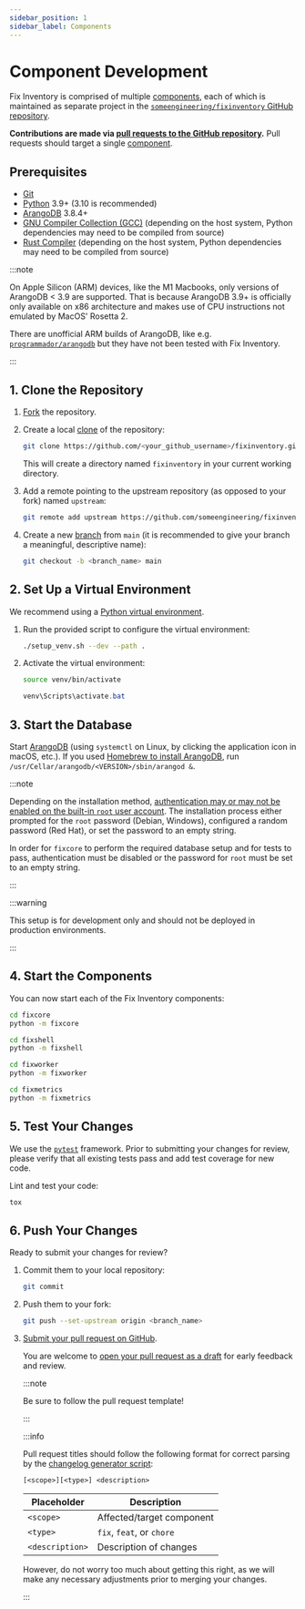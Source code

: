 ```yaml
---
sidebar_position: 1
sidebar_label: Components
---
```


# Component Development

Fix Inventory is comprised of multiple [components](../reference/components/index.mdx), each of which is maintained as separate project in the [`someengineering/fixinventory` GitHub repository](https://github.com/someengineering/fixinventory).

**Contributions are made via [pull requests to the GitHub repository](https://github.com/someengineering/fixinventory/pulls).** Pull requests should target a single [component](../reference/components/index.mdx).

## Prerequisites

- [Git](https://git-scm.com)
- [Python](https://python.org) 3.9+ (3.10 is recommended)
- [ArangoDB](https://arangodb.com) 3.8.4+
- [GNU Compiler Collection (GCC)](https://gcc.gnu.org) (depending on the host system, Python dependencies may need to be compiled from source)
- [Rust Compiler](https://rust-lang.org/tools/install) (depending on the host system, Python dependencies may need to be compiled from source)

:::note

On Apple Silicon (ARM) devices, like the M1 Macbooks, only versions of ArangoDB < 3.9 are supported. That is because ArangoDB 3.9+ is officially only available on x86 architecture and makes use of CPU instructions not emulated by MacOS' Rosetta 2.

There are unofficial ARM builds of ArangoDB, like e.g. [`programmador/arangodb`](https://hub.docker.com/r/programmador/arangodb) but they have not been tested with Fix Inventory.

:::

## 1. Clone the Repository

1. [Fork](https://docs.github.com/get-started/quickstart/fork-a-repo) the repository.

2. Create a local [clone](https://docs.github.com/repositories/creating-and-managing-repositories/cloning-a-repository) of the repository:

   ```bash
   git clone https://github.com/<your_github_username>/fixinventory.git
   ```

   This will create a directory named `fixinventory` in your current working directory.

3. Add a remote pointing to the upstream repository (as opposed to your fork) named `upstream`:

   ```bash
   git remote add upstream https://github.com/someengineering/fixinventory.git
   ```

4. Create a new [branch](https://git-scm.com/book/en/v2/Git-Branching-Branches-in-a-Nutshell) from `main` (it is recommended to give your branch a meaningful, descriptive name):

   ```bash
   git checkout -b <branch_name> main
   ```

## 2. Set Up a Virtual Environment

We recommend using a [Python virtual environment](https://docs.python.org/3/tutorial/venv.html).

1.  Run the provided script to configure the virtual environment:

    ```bash
    ./setup_venv.sh --dev --path .
    ```

2.  Activate the virtual environment:

    <Tabs groupId="operating-system">

    <TabItem value="linux" label="Linux/macOS">

    ```bash
    source venv/bin/activate
    ```

    </TabItem>

    <TabItem value="windows" label="Windows">

    ```powershell
    venv\Scripts\activate.bat
    ```

    </TabItem>

    </Tabs>

## 3. Start the Database

Start [ArangoDB](https://arangodb.com) (using `systemctl` on Linux, by clicking the application icon in macOS, etc.). If you used [Homebrew to install ArangoDB](https://arangodb.com/docs/stable/installation-mac-osx.html#homebrew), run `/usr/Cellar/arangodb/<VERSION>/sbin/arangod &`.

:::note

Depending on the installation method, [authentication may or may not be enabled on the built-in `root` user account](https://arangodb.com/docs/stable/getting-started-installation.html#securing-the-installation). The installation process either prompted for the `root` password (Debian, Windows), configured a random password (Red Hat), or set the password to an empty string.

In order for `fixcore` to perform the required database setup and for tests to pass, authentication must be disabled or the password for `root` must be set to an empty string.

:::

:::warning

This setup is for development only and should not be deployed in production environments.

:::

## 4. Start the Components

You can now start each of the Fix Inventory components:

<Tabs>
<TabItem value="core" label="Core">

```bash
cd fixcore
python -m fixcore
```

</TabItem>
<TabItem value="shell" label="Shell">

```bash
cd fixshell
python -m fixshell
```

</TabItem>
<TabItem value="worker" label="Worker">

```bash
cd fixworker
python -m fixworker
```

</TabItem>
<TabItem value="metrics" label="Metrics">

```bash
cd fixmetrics
python -m fixmetrics
```

</TabItem>
</Tabs>

## 5. Test Your Changes

We use the [`pytest`](https://pytest.org) framework. Prior to submitting your changes for review, please verify that all existing tests pass and add test coverage for new code.

Lint and test your code:

```bash
tox
```

## 6. Push Your Changes

Ready to submit your changes for review?

1. Commit them to your local repository:

   ```bash
   git commit
   ```

2. Push them to your fork:

   ```bash
   git push --set-upstream origin <branch_name>
   ```

3. [Submit your pull request on GitHub](https://github.com/someengineering/fixinventory/pulls).

   You are welcome to [open your pull request as a draft](https://docs.github.com/pull-requests/collaborating-with-pull-requests/proposing-changes-to-your-work-with-pull-requests/about-pull-requests#draft-pull-requests) for early feedback and review.

   :::note

   Be sure to follow the pull request template!

   :::

   :::info

   Pull request titles should follow the following format for correct parsing by the [changelog generator script](https://github.com/someengineering/fixinventory/blob/main/tools/release_notes.py):

   ```
   [<scope>][<type>] <description>
   ```

   | Placeholder     | Description               |
   | --------------- | ------------------------- |
   | `<scope>`       | Affected/target component |
   | `<type>`        | `fix`, `feat`, or `chore` |
   | `<description>` | Description of changes    |

   However, do not worry too much about getting this right, as we will make any necessary adjustments prior to merging your changes.

   :::
